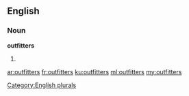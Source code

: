==English==

===Noun===
'''outfitters'''

# {{plural of|[[outfitter]]}}

[[Category:English plurals]]

[[ar:outfitters]]
[[fr:outfitters]]
[[ku:outfitters]]
[[ml:outfitters]]
[[my:outfitters]]